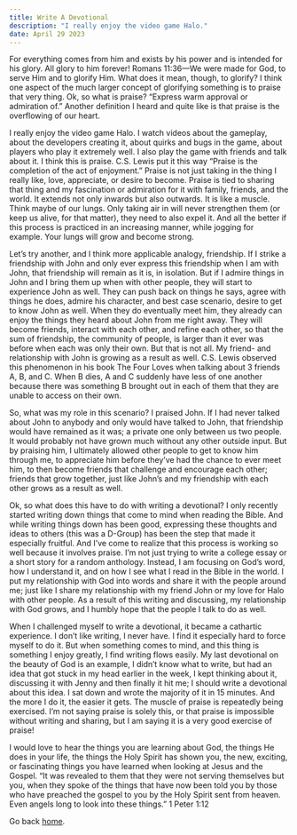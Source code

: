 ```yaml
---
title: Write A Devotional
description: "I really enjoy the video game Halo."
date: April 29 2023
---
```



For everything comes from him and exists by his power and is intended for his glory. All glory to him forever! Romans 11:36—We were made for God, to serve Him and to glorify Him. What does it mean, though, to glorify? I think one aspect of the much larger concept of glorifying something is to praise that very thing. Ok, so what is praise? “Express warm approval or admiration of.” Another definition I heard and quite like is that praise is the overflowing of our heart.


I really enjoy the video game Halo. I watch videos about the gameplay, about the developers creating it, about quirks and bugs in the game, about players who play it extremely well. I also play the game with friends and talk about it. I think this is praise. C.S. Lewis put it this way “Praise is the completion of the act of enjoyment.” Praise is not just taking in the thing I really like, love, appreciate, or desire to become. Praise is tied to sharing that thing and my fascination or admiration for it with family, friends, and the world. It extends not only inwards but also outwards. It is like a muscle. Think maybe of our lungs. Only taking air in will never strengthen them (or keep us alive, for that matter), they need to also expel it. And all the better if this process is practiced in an increasing manner, while jogging for example. Your lungs will grow and become strong. 


Let’s try another, and I think more applicable analogy, friendship. If I strike a friendship with John and only ever express this friendship when I am with John, that friendship will remain as it is, in isolation. But if I admire things in John and I bring them up when with other people, they will start to experience John as well. They can push back on things he says, agree with things he does, admire his character, and best case scenario, desire to get to know John as well.
When they do eventually meet him, they already can enjoy the things they heard about John from me right away. They will become friends, interact with each other, and refine each other, so that the sum of friendship, the community of people, is larger than it ever was before when each was only their own. But that is not all. My friend- and relationship with John is growing as a result as well. C.S. Lewis observed this phenomenon in his book The Four Loves when talking about 3 friends A, B, and C. When B dies, A and C suddenly have less of one another because there was something B brought out in each of them that they are unable to access on their own.


So, what was my role in this scenario? I praised John. If I had never talked about John to anybody and only would have talked to John, that friendship would have remained as it was; a private one only between us two people. It would probably not have grown much without any other outside input. But by praising him, I ultimately allowed other people to get to know him through me, to appreciate him before they’ve had the chance to ever meet him, to then become friends that challenge and encourage each other; friends that grow together, just like John’s and my friendship with each other grows as a result as well.


Ok, so what does this have to do with writing a devotional? I only recently started writing down things that come to mind when reading the Bible. And while writing things down has been good, expressing these thoughts and ideas to others (this was a D-Group) has been the step that made it especially fruitful. And I’ve come to realize that this process is working so well because it involves praise. I’m not just trying to write a college essay or a short story for a random anthology. Instead, I am focusing on God’s word, how I understand it, and on how I see what I read in the Bible in the world. I put my relationship with God into words and share it with the people around me; just like I share my relationship with my friend John or my love for Halo with other people. As a result of this writing and discussing, my relationship with God grows, and I humbly hope that the people I talk to do as well.


When I challenged myself to write a devotional, it became a cathartic experience. I don’t like writing, I never have. I find it especially hard to force myself to do it. But when something comes to mind, and this thing is something I enjoy greatly, I find writing flows easily. My last devotional on the beauty of God is an example, I didn’t know what to write, but had an idea that got stuck in my head earlier in the week, I kept thinking about it, discussing it with Jenny and then finally it hit me; I should write a devotional about this idea. I sat down and wrote the majority of it in 15 minutes. And the more I do it, the easier it gets. The muscle of praise is repeatedly being exercised. I’m not saying praise is solely this, or that praise is impossible without writing and sharing, but I am saying it is a very good exercise of praise!


I would love to hear the things you are learning about God, the things He does in your life, the things the Holy Spirit has shown you, the new, exciting, or fascinating things you have learned when looking at Jesus and the Gospel. “It was revealed to them that they were not serving themselves but you, when they spoke of the things that have now been told you by those who have preached the gospel to you by the Holy Spirit sent from heaven. Even angels long to look into these things.” 1 Peter 1:12

Go back [home](/).